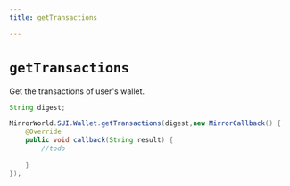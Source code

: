 ```yaml
---
title: getTransactions

---
```


# `getTransactions`
Get the transactions of user's wallet.

```java
String digest;

MirrorWorld.SUI.Wallet.getTransactions(digest,new MirrorCallback() {
    @Override
    public void callback(String result) {
        //todo
        
    }
});
```
